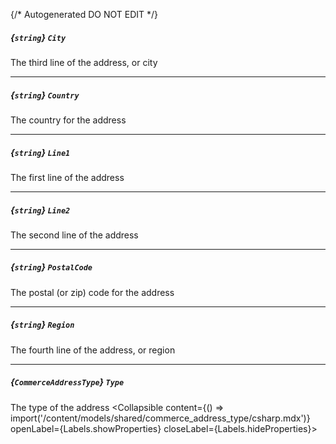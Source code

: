 {/* Autogenerated DO NOT EDIT  */}

##### *{`string`}* `City`
The third line of the address, or city

---
##### *{`string`}* `Country`
The country for the address

---
##### *{`string`}* `Line1`
The first line of the address

---
##### *{`string`}* `Line2`
The second line of the address

---
##### *{`string`}* `PostalCode`
The postal (or zip) code for the address

---
##### *{`string`}* `Region`
The fourth line of the address, or region

---
##### *{`CommerceAddressType`}* `Type`
The type of the address
<Collapsible content={() => import('/content/models/shared/commerce_address_type/csharp.mdx')} openLabel={Labels.showProperties} closeLabel={Labels.hideProperties}>
</Collapsible>


